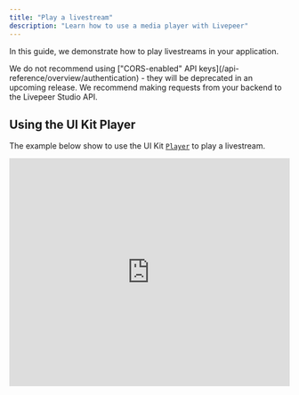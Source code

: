 ```yaml
---
title: "Play a livestream"
description: "Learn how to use a media player with Livepeer"
---
```


In this guide, we demonstrate how to play livestreams in your application.

<Warning>
  We do not recommend using ["CORS-enabled" API
  keys](/api-reference/overview/authentication) - they will be deprecated in an
  upcoming release. We recommend making requests from your backend to the
  Livepeer Studio API.
</Warning>

## Using the UI Kit Player

The example below show to use the UI Kit [`Player`](/sdks/react/player/Root) to
play a livestream.

<iframe
  src="https://lvpr.tv/?v=f5eese9wwl88k4g8"
  frameborder="0"
  width="100%"
  height="410"
  webkitallowFullScreen
  mozallowFullScreen
  allowFullScreen
/>

### Play Video

This guide assumes you have configured a Livepeer JS SDK client with an API key.
We use the [`Player`](/sdks/react/player/Root) with a `playbackId`, which we
created previously when creating a livestream.

```tsx DemoPlayer.tsx
import * as Player from "@livepeer/react/player";
import { getSrc } from "@livepeer/react/external";

const playbackId = "f5eese9wwl88k4g8";

// fetch the playback info on the server, using React Server Components
// or regular API routes
export const getPlaybackSource = () => {
  const playbackInfo = await livepeer.playback.get(playbackId);

  const src = getSrc(playbackInfo.playbackInfo);

  return src;
};

export const DemoPlayer = ({ src }: { src: Src[] | null }) => {
  return (
    <Player.Root src={src}>
      <Player.Container>
        <Player.Video title="Live stream" />

        <Player.Controls className="flex items-center justify-center">
          <Player.PlayPauseTrigger className="w-10 h-10">
            <Player.PlayingIndicator asChild matcher={false}>
              <PlayIcon />
            </Player.PlayingIndicator>
            <Player.PlayingIndicator asChild>
              <PauseIcon />
            </Player.PlayingIndicator>
          </Player.PlayPauseTrigger>
        </Player.Controls>
      </Player.Container>
    </Player.Root>
  );
};
```

Check out the [Player docs](/sdks/react/player/Root) for more details on the
video primitives you can use to build custom viewing experiences.

## Using your own player

<Warning>
  Using Livepeer React is the recommended way to play back a livestream - it
  handles WebRTC WHEP playback, fallback to HLS on errors (which may occur with
  WebRTC due to network firewalls, etc), errors from the API, and is composable
  to allow advanced video apps without writing a custom integration. However, if
  you want to use an alternative, you can do so by following the instructions
  below.
</Warning>

### Fetch the playback URL

To play back a livestream in other players, you'll need to fetch the playback
URL(s). By default, all content has an HLS endpoint. HLS is a protocol that
allows you to stream video and audio content over HTTP. Much of the video you
watch on the web is delivered using HLS. Livepeer uses HLS to deliver video and
audio content.

We also support WebRTC WHEP low latency playback - however, ecosystem player
support is limited, as it is a new spec that is rapidly gaining traction.

Below, we show how to fetch playback info in Typescript using the
[playback info API endpoint](/api-reference/playback/get), but we have a similar
interface across all SDKs.

```tsx DemoPlayer.tsx
import { Player } from "@livepeer/react";
import Livepeer from "livepeer";

const livepeer = new Livepeer({
  apiKey: process.env.YOUR_PRIVATE_API_KEY,
});

const playbackId = "f5eese9wwl88k4g8";

// fetch the playback info on the server
const playbackInfo = await livepeer.playback.get(playbackId);

// use the playbackInfo with your player
```

<Info>
  Please note that to play back livestreams inside your application you'll need
  to use a video player component that supports HLS or WebRTC WHEP.
</Info>

### Handling various playback sources

The playback info endpoint can return multiple sources in the response, as
outlined above.

WebRTC URLs for low latency livestream playback _must_ be played back with our
ICE servers, which are used to route traffic in restricted networking
environments. The WebRTC WHEP negotiation will send back these STUN/TURN servers
in the SDP response headers, which can be used in a player.

If there is WebRTC playback available, the API will return a JSON payload
similar to:

```json
{
  "type": "live",
  "meta": {
    "live": 0,
    "source": [
      {
        "hrn": "HLS (TS)",
        "type": "html5/application/vnd.apple.mpegurl",
        "url": "https://livepeercdn.studio/hls/{PLAYBACK_ID}/index.m3u8"
      },
      {
        "hrn": "WebRTC (H264)",
        "type": "html5/video/h264",
        "url": "https://livepeercdn.studio/webrtc/{PLAYBACK_ID}"
      },
      {
        "hrn": "Thumbnail (PNG)",
        "type": "image/png",
        "url": "https://storage.lp-playback.studio/{ID}/catalyst-recordings-com/hls/{PLAYBACK_ID}/{ID}/source/latest.png"
      }
    ]
  }
}
```

There are multiple sources you can choose from, and it is up to you to decide
how you want to prioritize each source for your custom player. See the
[Player docs](/sdks/react/player/Root) for more information on how Livepeer UI
Kit Player handles this.

### Use the playback URL in a player

You can use the playback URL with any video player that supports HLS. Here is a
list of popular players that support HLS:

- [Video.js](https://videojs.com/)
- [Plyr.io](https://plyr.io/)
- [JW Player](https://www.jwplayer.com/html5-video-player/)
- [Bitmovin Player](https://bitmovin.com/video-player/)
- [HLS.js](https://github.com/video-dev/hls.js) (requires custom logic to wire
  to a video element)

Here is an example of how to use the playback URL in video.js player.

```html
<head>
  <link href="https://vjs.zencdn.net/7.20.3/video-js.css" rel="stylesheet" />

  <!-- If you'd like to support IE8 (for Video.js versions prior to v7) -->
  <!-- <script src="https://vjs.zencdn.net/ie8/1.1.2/videojs-ie8.min.js"></script> -->
</head>

<body>
  <video
    id="my-video"
    class="video-js"
    controls
    preload="auto"
    width="640"
    height="264"
    poster="MY_VIDEO_POSTER.jpg"
  >
    <source
      src="https://lp-playback.com/hls/{PLAYBACK_ID}/index.m3u8"
      type="application/x-mpegURL"
    />
  </video>

  <script src="https://vjs.zencdn.net/7.20.3/video.min.js"></script>
</body>
```

## Embeddable Player

Livepeer Studio maintains an embeddable version of the Livepeer Player that is
suitable for iframing.

<Warning>
  If you are using React, consider using Livepeer UI Kit instead.
</Warning>

This is one of the easiest ways to play back a livestream on your website. You
can embed the player by using the below code snippet.

You can replace the `PLAYBACK_ID` with your video's playback id.

```html
<iframe
  src="https://lvpr.tv?v={PLAYBACK_ID}"
  allowfullscreen
  allow="autoplay; encrypted-media; fullscreen; picture-in-picture"
  frameborder="0"
>
</iframe>
```

### Low Latency

In the embeddable player, livestreams will, by default, play back with
low-latency WebRTC. If this does not succeed in playing back (rarely, usually
due to a slow network or connectivity issues), the embeddable player will
automatically fall back to HLS playback. Also, if the stream contains B-frames
(or bidirectional frames, which are common for users streaming with OBS or other
streaming apps), the Player will automatically fall back to HLS, so that
out-of-order frames are not displayed. _This only applies to users who are
playing livestreams._

If you do not want to use WebRTC, you can pass `&lowLatency=false` in the query
string, or if you want _only_ low latency, you can pass `&lowLatency=force`.

<Warning>
  OBS users should be instructed to use the Livepeer Studio stream profile, or
  to manually turn off B-frames in their stream. See our [Stream from
  OBS](/developers/guides/stream-via-obs) docs for more information.
</Warning>

### Clipping

To enable clipping, `&clipLength={seconds}` can be passed, which will allow
viewers to clip livestreams. The length in seconds **must be less than 120
seconds**.

### Constant Playback

The embed supports "constant" playback with `constant=true`, which means that
audio will not be distorted if the playhead falls behind the livestream. This is
usually used for music applications, where audio quality/consistency is more
important than latency.

### Other Configs

You can also override the default `muted` and `autoplay` behavior with
`&muted=false` and/or `&autoplay=false`. These are set to true by default.
Looping can also be set with `&loop=true`.

<iframe
  src="https://lvpr.tv/?v=f5eese9wwl88k4g8"
  frameborder="0"
  width="100%"
  height="410"
  webkitallowFullScreen
  mozallowFullScreen
  allowFullScreen
/>
